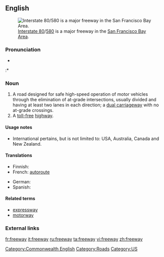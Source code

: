 {{wikipedia}}
==English==
[[Image:I-80 Eastshore Fwy.jpg|thumb|[[w:Interstate 80|Interstate 80]]/[[w:Interstate 580 (California)|580]] is a major freeway in the [[w:San Francisco Bay Area|San Francisco Bay Area]].]]

===Pronunciation===
* {{audio|en-us-freeway.ogg|Audio (US)}}
:* {{rhymes|iːweɪ}}

===Noun===
{{en-noun}}

# A road designed for safe high-speed operation of motor vehicles through the elimination of at-grade intersections, usually divided and having at least two lanes in each direction; a [[dual carriageway]] with no at-grade crossings.
# A [[toll-free]] [[highway]].

====Usage notes====
* International pertains, but is not limited to: USA, Australia, Canada and New Zealand.

====Translations====
{{trans-top|road designed for safe high-speed motoring}}
* Finnish: {{t|fi|moottoritie}}
* French: [[autoroute]]
{{trans-mid}}
* German: {{t|de|Autobahn|f}}
* Spanish: {{t|es|autopista|f}}
{{trans-bottom}}

====Related terms====
* [[expressway]]
* [[motorway]]

===External links===
{{projectlinks|pedia|lang1=en|page1=Freeway}}

[[Category:Commonwealth English]]
[[Category:Roads]]
[[Category:US]]

[[fr:freeway]]
[[it:freeway]]
[[ru:freeway]]
[[ta:freeway]]
[[vi:freeway]]
[[zh:freeway]]